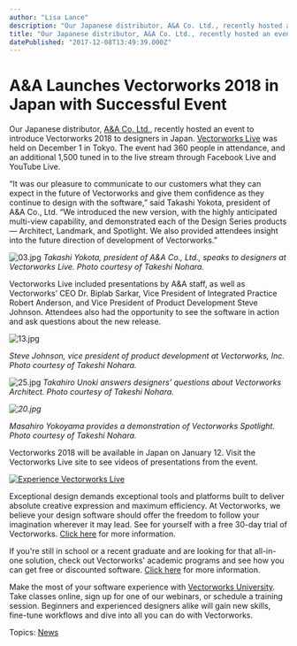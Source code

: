```yaml
---
author: "Lisa Lance"
description: "Our Japanese distributor, A&A Co. Ltd., recently hosted an event, Vectorworks Live, to introduce Vectorworks 2018 to designers in Japan. "
title: "Our Japanese distributor, A&A Co. Ltd., recently hosted an event, Vectorworks Live, to introduce Vectorworks 2018 to designers in Japan. " 
datePublished: "2017-12-08T13:49:39.000Z"
---
```

# A&A Launches Vectorworks 2018 in Japan with Successful Event

Our Japanese distributor, [A&A Co. Ltd.](http://www.aanda.co.jp/), recently hosted an event to introduce Vectorworks 2018 to designers in Japan. [Vectorworks Live](http://www.aanda.co.jp/Event/VectorworksLive/) was held on December 1 in Tokyo. The event had 360 people in attendance, and an additional 1,500 tuned in to the live stream through Facebook Live and YouTube Live.

“It was our pleasure to communicate to our customers what they can expect in the future of Vectorworks and give them confidence as they continue to design with the software,” said Takashi Yokota, president of A&A Co., Ltd. “We introduced the new version, with the highly anticipated multi-view capability, and demonstrated each of the Design Series products — Architect, Landmark, and Spotlight. We also provided attendees insight into the future direction of development of Vectorworks.”

![03.jpg](https://blog.vectorworks.net/hs-fs/hubfs/Blog%20Images/171208_JapanLaunchVectorworks2018/03.jpg?width=620&height=414&name=03.jpg) _Takashi Yokota, president of A&A Co., Ltd., speaks to designers at Vectorworks Live._ 
_Photo courtesy of Takeshi Nohara._

Vectorworks Live included presentations by A&A staff, as well as Vectorworks’ CEO Dr. Biplab Sarkar, Vice President of Integrated Practice Robert Anderson, and Vice President of Product Development Steve Johnson. Attendees also had the opportunity to see the software in action and ask questions about the new release.

![13.jpg](https://blog.vectorworks.net/hs-fs/hubfs/Blog%20Images/171208_JapanLaunchVectorworks2018/13.jpg?width=620&height=414&name=13.jpg)

_Steve Johnson, vice president of product development at Vectorworks, Inc._ 
_Photo courtesy of Takeshi Nohara._

![25.jpg](https://blog.vectorworks.net/hs-fs/hubfs/Blog%20Images/171208_JapanLaunchVectorworks2018/25.jpg?width=620&height=414&name=25.jpg) _Takahiro Unoki_ _answers designers’ questions about Vectorworks Architect._ 
_Photo courtesy of Takeshi Nohara._

_![20.jpg](https://blog.vectorworks.net/hs-fs/hubfs/Blog%20Images/171208JapanLaunchVectorworks2018/20.jpg?width=620&height=414&name=20.jpg)_

_Masahiro Yokoyama provides a demonstration of Vectorworks Spotlight._ 
_Photo courtesy of Takeshi Nohara._

Vectorworks 2018 will be available in Japan on January 12\. Visit the Vectorworks Live site to see videos of presentations from the event.

[![Experience Vectorworks Live](https://no-cache.hubspot.com/cta/default/3018241/80719ac8-1991-4785-8f73-65f3907854e1.png)](https://cta-redirect.hubspot.com/cta/redirect/3018241/80719ac8-1991-4785-8f73-65f3907854e1) 

Exceptional design demands exceptional tools and platforms built to deliver absolute creative expression and maximum efficiency. At Vectorworks, we believe your design software should offer the freedom to follow your imagination wherever it may lead. See for yourself with a free 30-day trial of Vectorworks. [Click here](https://www.vectorworks.net/trial/form) for more information.

If you're still in school or a recent graduate and are looking for that all-in-one solution, check out Vectorworks' academic programs and see how you can get free or discounted software. [Click here](https://www.vectorworks.net/en-US/education) for more information.

Make the most of your software experience with [Vectorworks University](https://university.vectorworks.net/). Take classes online, sign up for one of our webinars, or schedule a training session. Beginners and experienced designers alike will gain new skills, fine-tune workflows and dive into all you can do with Vectorworks.

 Topics: [News](https://blog.vectorworks.net/topic/news) 

 